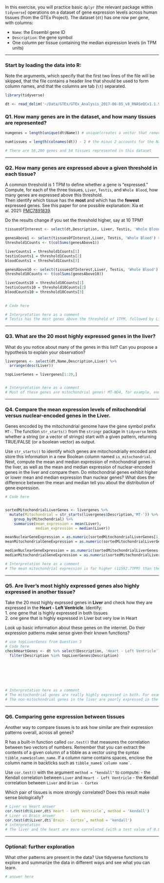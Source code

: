 In this exercise, you will practice basic `dplyr` (the relevant package within `tidyverse`) operations on a dataset of gene expression levels across human tissues (from the GTEx Project). The dataset (`dt`) has one row per gene, with columns:

-   `Name`: the Ensembl gene ID\
-   `Description`: the gene symbol
-   One column per tissue containing the median expression levels (in TPM units)

------------------------------------------------------------------------

### Start by loading the data into R:

Note the arguments, which specify that the first two lines of the file will be skipped, that the file contains a header line that should be used to form column names, and that the columns are tab (`\t`) separated.

```r

library(tidyverse)

dt <- read_delim('~/Data/GTEx/GTEx_Analysis_2017-06-05_v8_RNASeQCv1.1.9_gene_median_tpm.gct.gz', skip = 2, col_names = TRUE, delim = "\t")
```

### Q1. How many genes are in the dataset, and how many tissues are represented?

```r
numgenes = length(unique(dt$Name)) # unique(creates a vector that removes any duplicate entries in the Name column of the dataframe. The length should be the number of unique genes)

numtissues = length(colnames(dt)) - 2 # the minus 2 accounts for the Name and Description columns of the datafram

# There are 56,200 genes and 54 tissues represented in this dataset
```

------------------------------------------------------------------------

### Q2. How many genes are expressed above a given threshold in each tissue?

A common threshold is 1 TPM to define whether a gene is "expressed."\
Compute, for each of the three tissues, `Liver`, `Testis`, and `Whole Blood`, how many genes are expressed above this threshold.\
Then identify which tissue has the **most** and which has the **fewest** expressed genes. See this paper for one possible explanation: Xia et al. 2021: [PMC7891839](https://pmc.ncbi.nlm.nih.gov/articles/PMC7891839/).

Do the results change if you set the threshold higher, say at 10 TPM?

```r
tissuesOfInterest <- select(dt,Description, Liver, Testis, 'Whole Blood')

genesAbove1 <- select(tissuesOfInterest,Liver, Testis, 'Whole Blood') > 1
threshold1Counts <- t(colSums(genesAbove1))

liverCounts1 = threshold1Counts[1]
testisCounts1 = threshold1Counts[2]
bloodCounts1 = threshold1Counts[3]

genesAbove10 <- select(tissuesOfInterest,Liver, Testis, 'Whole Blood') > 10
threshold10Counts <- t(colSums(genesAbove10))

liverCounts10 = threshold10Counts[1]
testisCounts10 = threshold10Counts[2]
bloodCounts10 = threshold10Counts[3]
  
  
# Code here

# Interpretation here as a comment
# Testis has the most genes above the threshold of 1TPM, followed by Liver, and then Blood. After upping the threshold to 10TPM, each tissue had (predictably) fewer genes above the threshold, but the same order: Testis then liver then blood.

```

------------------------------------------------------------------------

### Q3. What are the 20 most highly expressed genes in the liver?

What do you notice about many of the genes in this list? Can you propose a hypothesis to explain your observation?

```r
livergenes <- select(dt,Name,Description,Liver) %>%
  arrange(desc(Liver))

topLiverGenes = livergenes[1:20,]


# Interpretation here as a comment
# Most of these genes are mitochondrial genes! MT-ND4, for example, encodes a part of Mitochondrial Complex I. My hypothesis would be that the liver has to process a lot of metabolites, which could be very costly energetically. Thus, they might need a lot of mitochondria to power these functions.
```

------------------------------------------------------------------------

### Q4. Compare the mean expression levels of mitochondrial versus nuclear-encoded genes in the Liver.

Genes encoded by the mitochondrial genome have the gene symbol prefix `MT-`. The function `str_starts()` from the `stringr` package in `tidyverse` tests whether a string (or a vector of strings) start with a given pattern, returning TRUE/FALSE (or a boolean vector) as output.

Use `str_starts()` to identify which genes are mitochondrially encoded and store this information in a new Boolean column named `is_mitochondrial`. Next, compute the mean and median expression of mitochondrial genes in the liver, as well as the mean and median expression of nuclear-encoded genes in the liver and compare them. Do mitochondrial genes exhibit higher or lower mean and median expression than nuclear genes? What does the difference between the mean and median tell you about the distribution of gene expression.

```r
# Code here


sortedMitochondrialLiverGenes <- livergenes %>%
  mutate(Mitochondrial = str_starts(livergenes$Description,'MT-')) %>%
    group_by(Mitochondrial) %>%
    summarise(mean_expression = mean(Liver),
              median_expression = median(Liver))

meanNuclearGeneExpression = as.numeric(sortedMitochondrialLiverGenes[1,2])
meanMitochondrialGeneExpression = as.numeric(sortedMitochondrialLiverGenes[2,2])

medianNuclearGeneExpression = as.numeric(sortedMitochondrialLiverGenes[1,3])
medianMitochondrialGeneExpression = as.numeric(sortedMitochondrialLiverGenes[2,3])

# Interpretation here as a comment
# The mean mitochondrial expression is far higher (11592.7TPM) than the mean nuclear gene expression (8.37TPM). The same goes for median values (Mito = 3.4, Nucl = 0.0). This tells me that most of the nuclear genes are off in the liver, and its non-zero mean is non-zero because of a population of active genes that compose <50% of the genes in this dataset.
```

------------------------------------------------------------------------

### Q5. Are liver’s most highly expressed genes also highly expressed in another tissue?

Take the 20 most highly exprssed genes in **Liver** and check how they are expressed in the **Heart - Left Ventricle**. Identify:\
1. one gene that is highly expressed in both tissues\
2. one gene that is highly expressed in Liver but very low in Heart

Look up basic information about these genes on the internet. Do their expression patterns make sense given their known functions?

```r
# use topLiverGenes from Question 3
# Code here
checkHeartGenes <- dt %>% select(Description, 'Heart - Left Ventricle') %>% 
  filter(Description %in% topLiverGenes$Description)




  


# Interpretation here as a comment
# The mitochondrial genes are really highly expressed in both. For example, MT-ATP6 is at 6.88278e+04TPM in heart and 5.182140e+04TPM in liver tissues, so the same order of magnitude. MT-ATP6 is part of the ATP Synthase Complex, so it makes a lot of sense that this would be highly expressed in multiple tissues, because these tissues need a lot of mitochondria, across cell types.
# The non-mitochondrial genes in the liver are poorly expressed in the Heart, such as ALB: 25201.30TPM in Liver and 4.00455e-01 in the Heart. ALB encodes Albumin, which is made by hepatocytes in the liver and are not made in the blood. It makes sense that there were a lot of transcripts in the liver and almost none (but not zero—probably from trace amounts of blood!) in the heart.
```

------------------------------------------------------------------------

### Q6. Comparing gene expression between tissues

Another way to compare tissues is to ask how similar are their expression patterns overall, across all genes?

R has a built-in function called `cor.test()` that measures the correlation between two vectors of numbers. Remember that you can extract the contents of a given column of a tibble as a vector using the syntax `tibble_name$column_name`. If a column name contains spaces, enclose the column name in backticks such as `` tibble_name$`column name` ``.

Use `cor.test()` with the argument `method = "kendall"` to compute: - the Kendall correlation between `Liver` and `Heart - Left Ventricle` - the Kendall correlation between `Liver` and `Brian - Cortex`

Which pair of tissues is more strongly correlated? Does this result make sense biologically?

```r
# Liver vs Heart answer
cor.test(dt$Liver,dt$`Heart - Left Ventricle`, method = 'kendall')
# Liver vs Brain answer
cor.test(dt$Liver,dt$`Brain - Cortex`, method = 'kendall')
# interpretation
# The liver and the heart are more correlated (with a test value of 0.8053218, as opposed to Liver:Brain's 0.7342544). I predict this because the heart and liver both have roles related to blood processing, so I would expect that there's more overlap between these two due to genes relevant for this.
```

------------------------------------------------------------------------

### Optional: further exploration

What other patterns are present in the data? Use tidyverse functions to explore and summarize the data in different ways and see what you can learn.

```r
# answer here
```
